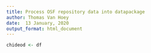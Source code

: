 ```yaml
---
title: Process OSF repository data into datapackage
author: Thomas Van Hoey
date:  13 January, 2020
output_format: html_document
---
```


```r
chideod <- df
```
